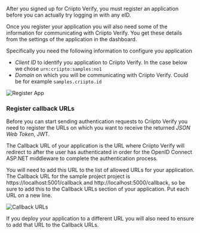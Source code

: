 After you signed up for Criipto Verify, you must register an application before you can actually try logging in with any eID.

Once you register your application you will also need some of the information for communicating with Criipto Verify. You get these details from the settings of the application in the dashboard.

Specifically you need the following information to configure you application

- _Client ID_ to identify you application to Criipto Verify. In the case below we chose `urn:criipto:samples:no1`
- _Domain_ on which you will be communicating with Criipto Verify. Could be for example `samples.criipto.id`

![Register App](/images/register-app.png)

### Register callback URLs

Before you can start sending authentication requests to Criipto Verify you need to register the URLs on which you want to receive the returned _JSON Web Token_, JWT.

The Callback URL of your application is the URL where Criipto Verify will redirect to after the user has authenticated in order for the OpenID Connect ASP.NET middleware to complete the authentication process.

You will need to add this URL to the list of allowed URLs for your application. The Callback URL for the sample project project is https://localhost:5001/callback and http://localhost:5000/callback, so be sure to add this to the Callback URLs section of your application. Put each URL on a new line.

![Callback URLs]({{include.callback-urls-img}})

If you deploy your application to a different URL you will also need to ensure to add that URL to the Callback URLs.

